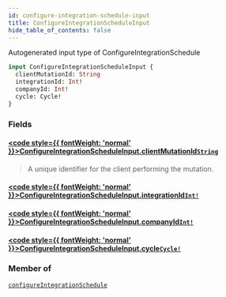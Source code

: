 ```yaml
---
id: configure-integration-schedule-input
title: ConfigureIntegrationScheduleInput
hide_table_of_contents: false
---
```








Autogenerated input type of ConfigureIntegrationSchedule

```graphql
input ConfigureIntegrationScheduleInput {
  clientMutationId: String
  integrationId: Int!
  companyId: Int!
  cycle: Cycle!
}
```


### Fields

#### [<code style={{ fontWeight: 'normal' }}>ConfigureIntegrationScheduleInput.<b>clientMutationId</b></code>](#)<Bullet />[`String`](/api/graphql/documentation/scalars/string) <Badge class="secondary" text="scalar"/>
> A unique identifier for the client performing the mutation.
> 

#### [<code style={{ fontWeight: 'normal' }}>ConfigureIntegrationScheduleInput.<b>integrationId</b></code>](#)<Bullet />[`Int!`](/api/graphql/documentation/scalars/int) <Badge class="secondary" text="non-null"/> <Badge class="secondary" text="scalar"/>
> 
> 

#### [<code style={{ fontWeight: 'normal' }}>ConfigureIntegrationScheduleInput.<b>companyId</b></code>](#)<Bullet />[`Int!`](/api/graphql/documentation/scalars/int) <Badge class="secondary" text="non-null"/> <Badge class="secondary" text="scalar"/>
> 
> 

#### [<code style={{ fontWeight: 'normal' }}>ConfigureIntegrationScheduleInput.<b>cycle</b></code>](#)<Bullet />[`Cycle!`](/api/graphql/documentation/enums/cycle) <Badge class="secondary" text="non-null"/> <Badge class="secondary" text="enum"/>
> 
> 



### Member of

[`configureIntegrationSchedule`](/api/graphql/documentation/mutations/configure-integration-schedule)  <Badge class="secondary" text="mutation"/>



